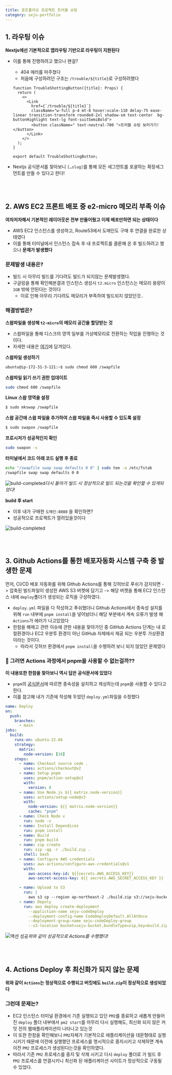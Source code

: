 ```yaml
---
title: 포트폴리오 프로젝트 트러블 슈팅
category: seju-portfolio
---
```


## 1. 라우팅 이슈

**Nextjs에선 기본적으로 앱라우팅 기반으로 라우팅이 지원된다**

- 이를 통해 진행하려고 했으나 왠걸?

  - 404 에러를 마주쳤다
  - 처음에 구성하려던 구조는 `/trouble/${title}`로 구성하려했다

  ```tsx
  function TroubleShottingButton({title}: Props) {
    return (
      <>
        <Link
          href={`/trouble/${title}`}
          className="w-full p-4 mt-8 hover:scale-110 delay-75 ease-linear transition-transform rounded-2xl shadow-sm text-center  bg-buttonHighlight text-lg font-suitSemiBold">
          <button className=" text-neutral-700 ">트러블 슈팅 보러가기!</button>
        </Link>
      </>
    );
  }

  export default TroubleShottingButton;
  ```

- Nextjs 공식문서를 찾아보니 `[…slug]`를 통해 모든 세그먼트를 포괄하는 확장세그먼트를 만들 수 있다고 한다!

<br />
<br />

## 2. AWS EC2 프론트 배포 중 e2-micro 메모리 부족 이슈

**여차저차해서 기본적인 레이아웃은 전부 만들어뒀고 이제 배포만하면 되는 상태이다**

- AWS EC2 인스턴스를 생성하고, Route53에서 도매인도 구매 후 연결을 완료한 상태였다
- 이를 통해 터미널에서 인스턴스 접속 후 내 프로젝트를 클론해 온 후 빌드하려고 했으나 **문제가 발생했다**

### 문제발생 내용은?

- 빌드 시 아무리 빌드를 기다려도 빌드가 되지않는 문제발생했다.
- 구글링을 통해 확인해본결과 인스턴스 생성시 `t2.micro` 인스턴스는 메모리 용량이 `1GB` 밖에 안된다는 것이다
  - 이로 인해 아무리 기다려도 메모리가 부족하여 빌드되지 않았던것..

### 해결방법은?

**스왑파일을 생성해 `t2-micro`의 메모리 공간을 할당받는 것**

- 스왑파일을 통해 디스크의 영역 일부를 가상메모리로 전환하는 작업을 진행하는 것이다.
- 자세한 내용은 [여기](https://repost.aws/ko/knowledge-center/ec2-memory-swap-file)에 담겨있다.

**스왑파일 생성하기**

```bash
ubuntu@ip-172-31-3-121:~$ sudo chmod 600 /swapfile
```

**스왑파일 읽기 쓰기 권한 업데이트**

```bash
sudo chmod 600 /swapfile
```

**Linux 스왑 영역을 설정**

```bash
$ sudo mkswap /swapfile
```

**스왑 공간에 스왑 파일을 추가하여 스왑 파일을 즉시 사용할 수 있도록 설정**

```bash
$ sudo swapon /swapfile
```

**프로시저가 성공적인지 확인**

```bash
sudo swapon -s
```

**터미널에서 코드 아래 코드 실행 후 종료**

```bash
echo "/swapfile swap swap defaults 0 0" | sudo tee -a /etc/fstab
/swapfile swap swap defaults 0 0
```

![build-completed](/assets/troublePosts/seju-portfolio/image1.png)_다시 돌아가 빌드 시 정상적으로 빌드 되는것을 확인할 수 있게되었다!_

**build 후 start**

- 이후 내가 구매한 `도메인:8080` 을 확인하면?
- 성공적으로 프로젝트가 열려있을것이다

![build-completed](/assets/troublePosts/seju-portfolio/image2.png)

<br />
<br />

## 3. Github Actions를 통한 배포자동화 시스템 구축 중 발생한 문제

먼저, CI/CD 배포 자동화를 위해 Github Actions를 통해 깃허브로 푸쉬가 감지되면 -> 압축된 빌드파일이 생성한 AWS S3 버켓에 담기고 -> 해당 버켓을 통해 EC2 인스턴스 내에 `deploy`폴더가 생성되는 로직을 구성하였다.

- `deploy.yml` 파일을 다 작성하고 푸쉬했더니 Github Actions에서 종속성 설치를 위해 `run` 내부에 `pnpm install`을 넣어놨더니 해당 부분에서 계속 오류가 발생 해 `Actions`가 에러가 나고있었다
- 한참을 해매고 관련 이슈에 관한 내용을 찾아가던 중 GitHub Actions 단계는 내 로컬환경이나 EC2 우분투 환경이 아닌 GitHub 자체에서 제공 되는 우분투 가상환경이라는 것이다.
  - 따라서 깃허브 환경에서 `pnpm install`을 수행하려 보니 되지 않았던 문제였다

### 🥲 그러면 Actions 과정에서 pnpm을 사용할 수 없는걸까??

**이 내용또한 한참을 찾아보니 역시 답은 공식문서에 있었다**

- `pnpm`의 [공식문서](https://pnpm.io/continuous-integration#github-actions)에 따르면 종속성을 설치하고 캐싱하는데 `pnpm`을 사용할 수 있다고 한다.
- 이를 참고해 내가 기존에 작성해 두었던 `deploy.yml`파일을 수정했다

```yml
name: Deploy
on:
  push:
    branches:
      - main
jobs:
  build:
    runs-on: ubuntu-22.04
    strategy:
      matrix:
        node-version: [18]
    steps:
      - name: Checkout source code .
        uses: actions/checkout@v2
      - name: Setup pnpm
        uses: pnpm/action-setup@v2
        with:
          version: 8
      - name: Use Node.js ${{ matrix.node-version}}
        uses: actions/setup-node@v3
        with:
          node-version: ${{ matrix.node-version}}
          cache: "pnpm"
      - name: Check Node v
        run: node -v
      - name: Install Dependices
        run: pnpm install
      - name: Build
        run: pnpm build
      - name: zip create
        run: zip -qq -r ./build.zip .
        shell: bash
      - name: Configure AWS credentials
        uses: aws-actions/configure-aws-credentials@v1
        with:
          aws-access-key-id: ${{secrets.AWS_ACCESS_KEY}}
          aws-secret-access-key: ${{ secrets.AWS_SECRET_ACCESS_KEY }}

      - name: Upload to S3
        run: |
          aws s3 cp --region ap-northeast-2 ./build.zip s3://seju-bucket/build.zip
      - name: Depoly
        run: aws deploy create-deployment
          --appliction-name seju-codeDeploy
          --deployment-config-name CodeDeployDefault.AllAtOnce
          --deployment-group-name seju-codeDeploy-group
          --s3-location bucket=seju-bucket,bundleType=zip,key=build.zip
```

![액션 성공](/assets/troublePosts/seju-portfolio/image3.png)_위와 같이 성공적으로 Actions를 수행했다!_

<br />
<br />

## 4. Actions Deploy 후 최신화가 되지 않는 문제

**위와 같이 `Actions`는 정상적으로 수행되고 버킷에도 `build.zip`이 정상적으로 생성되었다**

### 그런데 문제는?

- EC2 인스턴스 터미널 환경에서 기존 실행되고 있던 `PM2`를 종료하고 새롭게 만들어진 `deploy` 폴더 내부에서 `pm2 start`를 아무리 다시 실행해도, 최신화 되지 않은 커밋 전의 웹애플리케이션이 나타나고 있는것
- 이 또한 한참을 확인해보니 `PM2`자체가 기본적으로 애플리케이션을 데몬형태로 실행시키기 때문에 이전에 실행했던 프로세스를 명시적으로 중지시키고 삭제하면 계속 이전 `PM2` 프로세스가 생성된다는것을 확인하였다.
- 따라서 기존 `PM2` 프로세스를 중지 및 삭제 시키고 다시 `deploy` 폴더로 가 빌드 후 `PM2` 프로세스를 연결시키니 최신화 된 애플리케이션 사이트가 정상적으로 구동될 수 있었다.
